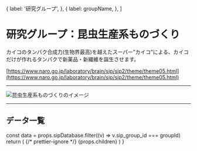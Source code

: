 

  {
    label: '研究グループ',
  },
  {
    label: groupName,
  },
]

# 研究グループ：昆虫生産系ものづくり

カイコのタンパク合成力(生物界最高)を越えたスーパー”カイコ”による、カイコだけが作れるタンパクで新薬品・新繊維を誕生させます。

[https://www.naro.go.jp/laboratory/brain/sip/sip2/theme/theme05.html](https://www.naro.go.jp/laboratory/brain/sip/sip2/theme/theme05.html)

---

<Image
  src="/group3C_01.png"
  alt="昆虫生産系ものづくりのイメージ"
  width={800}
  height={456}
  priority
/>

---

## データ一覧

  const data = props.sipDatabase.filter((v) => v.sip_group_id === groupId)
  return (
    <Layout title={groupName}>
      {/* prettier-ignore */}
      <LowerPageLayout>
        <Breadcrumbs items={breadcrumbs} />
        <MdxLayout>
          {props.children}
          <GroupDetailList list={data} />
          <BackToDataLink />
        </MdxLayout>
      </LowerPageLayout>
    </Layout>
  )
}
